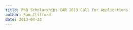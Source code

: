 ```yaml
---
title: PhD Scholarships CAR 2013 Call for Applications
author: Sam Clifford
date: 2013-04-23
---
```


